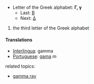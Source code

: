 *Letter of the Greek alphabet: '''&#915;, &#947;'''
**Last: [[beta|&#914;]]
**Next: [[delta|&#916;]]

#the third letter of the Greek alphabet

==== Translations ====
*[[Interlingua]]: gamma
*[[Portuguese]]: [[gama]] ''m''

related topics:

*[[gamma ray]]
